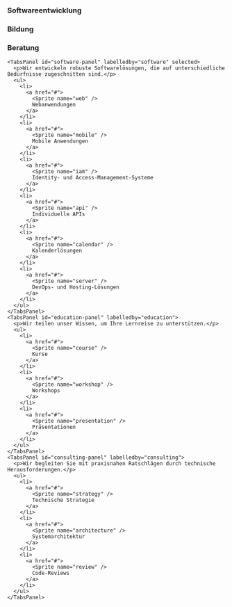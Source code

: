 
<ServicesSection>

  <Tabs>
    <TabsList>
      <TabsTab id="software" controls="software-panel" selected>
        <Sprite name="software-development" />
        <h3>Softwareentwicklung</h3>
      </TabsTab>
      <TabsTab id="education" controls="education-panel">
        <Sprite name="education" />
        <h3>Bildung</h3>
      </TabsTab>
      <TabsTab id="consulting" controls="consulting-panel">
        <Sprite name="consulting" />
        <h3>Beratung</h3>
      </TabsTab>
    </TabsList>

    <TabsPanel id="software-panel" labelledby="software" selected>
      <p>Wir entwickeln robuste Softwarelösungen, die auf unterschiedliche Bedürfnisse zugeschnitten sind.</p>
      <ul>
        <li>
          <a href="#">
            <Sprite name="web" />
            Webanwendungen
          </a>
        </li>
        <li>
          <a href="#">
            <Sprite name="mobile" />
            Mobile Anwendungen
          </a>
        </li>
        <li>
          <a href="#">
            <Sprite name="iam" />
            Identity- und Access-Management-Systeme
          </a>
        </li>
        <li>
          <a href="#">
            <Sprite name="api" />
            Individuelle APIs
          </a>
        </li>
        <li>
          <a href="#">
            <Sprite name="calendar" />
            Kalenderlösungen
          </a>
        </li>
        <li>
          <a href="#">
            <Sprite name="server" />
            DevOps- und Hosting-Lösungen
          </a>
        </li>
      </ul>
    </TabsPanel>
    <TabsPanel id="education-panel" labelledby="education">
      <p>Wir teilen unser Wissen, um Ihre Lernreise zu unterstützen.</p>
      <ul>
        <li>
          <a href="#">
            <Sprite name="course" />
            Kurse
          </a>
        </li>
        <li>
          <a href="#">
            <Sprite name="workshop" />
            Workshops
          </a>
        </li>
        <li>
          <a href="#">
            <Sprite name="presentation" />
            Präsentationen
          </a>
        </li>
      </ul>
    </TabsPanel>
    <TabsPanel id="consulting-panel" labelledby="consulting">
      <p>Wir begleiten Sie mit praxisnahen Ratschlägen durch technische Herausforderungen.</p>
      <ul>
        <li>
          <a href="#">
            <Sprite name="strategy" />
            Technische Strategie
          </a>
        </li>
        <li>
          <a href="#">
            <Sprite name="architecture" />
            Systemarchitektur
          </a>
        </li>
        <li>
          <a href="#">
            <Sprite name="review" />
            Code-Reviews
          </a>
        </li>
      </ul>
    </TabsPanel>
  </Tabs>

</ServicesSection>
